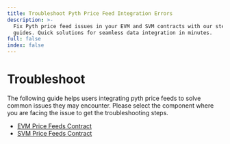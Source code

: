 ```yaml
---
title: Troubleshoot Pyth Price Feed Integration Errors
description: >-
  Fix Pyth price feed issues in your EVM and SVM contracts with our step-by-step
  guides. Quick solutions for seamless data integration in minutes.
full: false
index: false
---
```

# Troubleshoot

The following guide helps users integrating pyth price feeds to solve common issues they may encounter.
Please select the component where you are facing the issue to get the troubleshooting steps.

- [EVM Price Feeds Contract](troubleshoot/evm)
- [SVM Price Feeds Contract](troubleshoot/svm)
